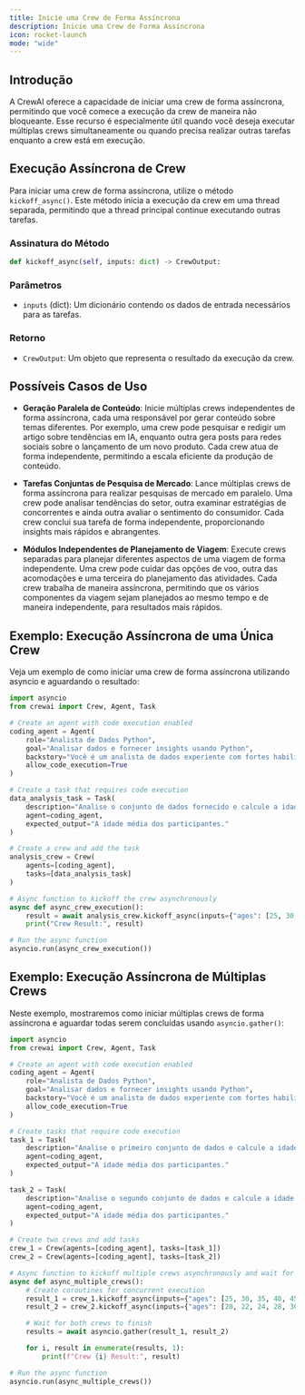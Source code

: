 ```yaml
---
title: Inicie uma Crew de Forma Assíncrona
description: Inicie uma Crew de Forma Assíncrona
icon: rocket-launch
mode: "wide"
---
```


## Introdução

A CrewAI oferece a capacidade de iniciar uma crew de forma assíncrona, permitindo que você comece a execução da crew de maneira não bloqueante. 
Esse recurso é especialmente útil quando você deseja executar múltiplas crews simultaneamente ou quando precisa realizar outras tarefas enquanto a crew está em execução.

## Execução Assíncrona de Crew

Para iniciar uma crew de forma assíncrona, utilize o método `kickoff_async()`. Este método inicia a execução da crew em uma thread separada, permitindo que a thread principal continue executando outras tarefas.

### Assinatura do Método

```python Code
def kickoff_async(self, inputs: dict) -> CrewOutput:
```

### Parâmetros

- `inputs` (dict): Um dicionário contendo os dados de entrada necessários para as tarefas.

### Retorno

- `CrewOutput`: Um objeto que representa o resultado da execução da crew.

## Possíveis Casos de Uso

- **Geração Paralela de Conteúdo**: Inicie múltiplas crews independentes de forma assíncrona, cada uma responsável por gerar conteúdo sobre temas diferentes. Por exemplo, uma crew pode pesquisar e redigir um artigo sobre tendências em IA, enquanto outra gera posts para redes sociais sobre o lançamento de um novo produto. Cada crew atua de forma independente, permitindo a escala eficiente da produção de conteúdo.

- **Tarefas Conjuntas de Pesquisa de Mercado**: Lance múltiplas crews de forma assíncrona para realizar pesquisas de mercado em paralelo. Uma crew pode analisar tendências do setor, outra examinar estratégias de concorrentes e ainda outra avaliar o sentimento do consumidor. Cada crew conclui sua tarefa de forma independente, proporcionando insights mais rápidos e abrangentes.

- **Módulos Independentes de Planejamento de Viagem**: Execute crews separadas para planejar diferentes aspectos de uma viagem de forma independente. Uma crew pode cuidar das opções de voo, outra das acomodações e uma terceira do planejamento das atividades. Cada crew trabalha de maneira assíncrona, permitindo que os vários componentes da viagem sejam planejados ao mesmo tempo e de maneira independente, para resultados mais rápidos.

## Exemplo: Execução Assíncrona de uma Única Crew

Veja um exemplo de como iniciar uma crew de forma assíncrona utilizando asyncio e aguardando o resultado:

```python Code
import asyncio
from crewai import Crew, Agent, Task

# Create an agent with code execution enabled
coding_agent = Agent(
    role="Analista de Dados Python",
    goal="Analisar dados e fornecer insights usando Python",
    backstory="Você é um analista de dados experiente com fortes habilidades em Python.",
    allow_code_execution=True
)

# Create a task that requires code execution
data_analysis_task = Task(
    description="Analise o conjunto de dados fornecido e calcule a idade média dos participantes. Idades: {ages}",
    agent=coding_agent,
    expected_output="A idade média dos participantes."
)

# Create a crew and add the task
analysis_crew = Crew(
    agents=[coding_agent],
    tasks=[data_analysis_task]
)

# Async function to kickoff the crew asynchronously
async def async_crew_execution():
    result = await analysis_crew.kickoff_async(inputs={"ages": [25, 30, 35, 40, 45]})
    print("Crew Result:", result)

# Run the async function
asyncio.run(async_crew_execution())
```

## Exemplo: Execução Assíncrona de Múltiplas Crews

Neste exemplo, mostraremos como iniciar múltiplas crews de forma assíncrona e aguardar todas serem concluídas usando `asyncio.gather()`:

```python Code
import asyncio
from crewai import Crew, Agent, Task

# Create an agent with code execution enabled
coding_agent = Agent(
    role="Analista de Dados Python",
    goal="Analisar dados e fornecer insights usando Python",
    backstory="Você é um analista de dados experiente com fortes habilidades em Python.",
    allow_code_execution=True
)

# Create tasks that require code execution
task_1 = Task(
    description="Analise o primeiro conjunto de dados e calcule a idade média dos participantes. Idades: {ages}",
    agent=coding_agent,
    expected_output="A idade média dos participantes."
)

task_2 = Task(
    description="Analise o segundo conjunto de dados e calcule a idade média dos participantes. Idades: {ages}",
    agent=coding_agent,
    expected_output="A idade média dos participantes."
)

# Create two crews and add tasks
crew_1 = Crew(agents=[coding_agent], tasks=[task_1])
crew_2 = Crew(agents=[coding_agent], tasks=[task_2])

# Async function to kickoff multiple crews asynchronously and wait for all to finish
async def async_multiple_crews():
    # Create coroutines for concurrent execution
    result_1 = crew_1.kickoff_async(inputs={"ages": [25, 30, 35, 40, 45]})
    result_2 = crew_2.kickoff_async(inputs={"ages": [20, 22, 24, 28, 30]})

    # Wait for both crews to finish
    results = await asyncio.gather(result_1, result_2)

    for i, result in enumerate(results, 1):
        print(f"Crew {i} Result:", result)

# Run the async function
asyncio.run(async_multiple_crews())
```